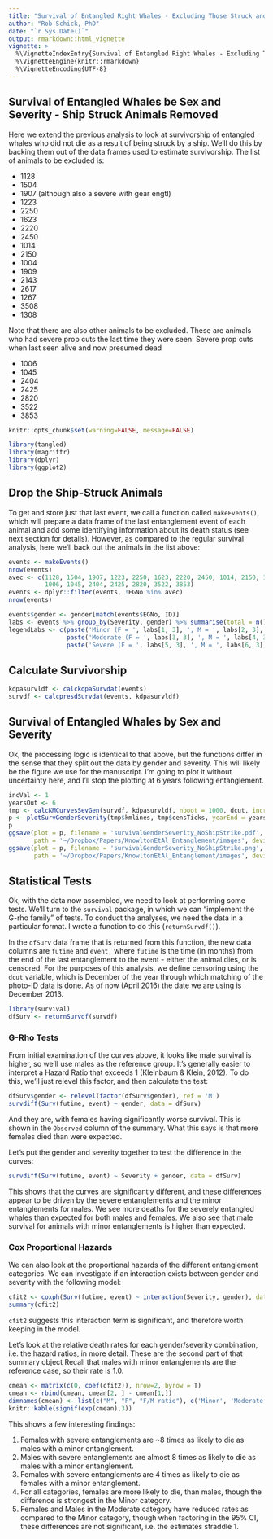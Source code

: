 ```yaml
---
title: "Survival of Entangled Right Whales - Excluding Those Struck and Killed by Ships"
author: "Rob Schick, PhD"
date: "`r Sys.Date()`"
output: rmarkdown::html_vignette
vignette: >
  %\VignetteIndexEntry{Survival of Entangled Right Whales - Excluding Those Struck and Killed by Ships}
  %\VignetteEngine{knitr::rmarkdown}
  %\VignetteEncoding{UTF-8}
---
```


## Survival of Entangled Whales be Sex and Severity - Ship Struck Animals Removed
Here we extend the previous analysis to look at survivorship of entangled whales who did not die as a result of being struck by a ship. We'll do this by backing them out of the data frames used to estimate survivorship. The list of animals to be excluded is:

* 1128
* 1504
* 1907 (although also a severe with gear engtl)
* 1223
* 2250
* 1623
* 2220
* 2450
* 1014
* 2150
* 1004
* 1909
* 2143
* 2617
* 1267
* 3508
* 1308

Note that there are also other animals to be excluded. These are animals who had severe prop cuts the last time they were seen:
Severe prop cuts when last seen alive and now presumed dead

* 1006
* 1045
* 2404
* 2425
* 2820
* 3522
* 3853

```r
knitr::opts_chunk$set(warning=FALSE, message=FALSE)
```


```r
library(tangled)
library(magrittr)
library(dplyr)
library(ggplot2)
```

## Drop the Ship-Struck Animals
To get and store just that last event, we call a function called `makeEvents()`, which will prepare a data frame of the last entanglement event of each animal and add some identifying information about its death status (see next section for details). However, as compared to the regular survival analysis, here we'll back out the animals in the list above:

```r
events <- makeEvents()
nrow(events)
avec <- c(1128, 1504, 1907, 1223, 2250, 1623, 2220, 2450, 1014, 2150, 1004, 1909, 2143, 2617, 1267, 3508, 1308,
          1006, 1045, 2404, 2425, 2820, 3522, 3853)
events <- dplyr::filter(events, !EGNo %in% avec)
nrow(events)

```

```r
events$gender <- gender[match(events$EGNo, ID)]
labs <- events %>% group_by(Severity, gender) %>% summarise(total = n())
legendLabs <- c(paste('Minor (F = ', labs[1, 3], ', M = ', labs[2, 3], ')', sep = ''),
                paste('Moderate (F = ', labs[3, 3], ', M = ', labs[4, 3], ')', sep = ''),
                paste('Severe (F = ', labs[5, 3], ', M = ', labs[6, 3], ')', sep = ''))
```

## Calculate Survivorship
```r
kdpasurvldf <- calckdpaSurvdat(events)
survdf <- calcpresdSurvdat(events, kdpasurvldf)
```




## Survival of Entangled Whales by Sex and Severity
Ok, the processing logic is identical to that above, but the functions differ in the sense that they split out the data by gender and severity. This will likely be the figure we use for the manuscript. I'm going to plot it without uncertainty here, and I'll stop the plotting at 6 years following entanglement.

```r
incVal <- 1
yearsOut <- 6
tmp <- calcKMCurvesSevGen(survdf, kdpasurvldf, nboot = 1000, dcut, increment = incVal, medProb = FALSE)
p <- plotSurvGenderSeverity(tmp$kmlines, tmp$censTicks, yearEnd = yearsOut, increment = incVal, legendLabs)
p
ggsave(plot = p, filename = 'survivalGenderSeverity_NoShipStrike.pdf',
       path = '~/Dropbox/Papers/KnowltonEtAl_Entanglement/images', device = 'pdf', width = 11, height = 8, units = 'in')
ggsave(plot = p, filename = 'survivalGenderSeverity_NoShipStrike.png',
       path = '~/Dropbox/Papers/KnowltonEtAl_Entanglement/images', device = 'png', dpi = 300, width = 9, height = 6, units = 'in', scale = 0.8)
```


## Statistical Tests
Ok, with the data now assembled, we need to look at performing some tests. We'll turn to the `survival` package, in which we can "implement the G-rho family" of tests. To conduct the analyses, we need the data in a particular format. I wrote a function to do this (`returnSurvdf()`). 

In the `dfSurv` data frame that is returned from this function, the new data columns are `futime` and `event,` where `futime` is the time (in months) from the end of the last entanglement to the event - either the animal dies, or is censored. For the purposes of this analysis, we define censoring using the `dcut` variable, which is December of the year through which matching of the photo-ID data is done. As of now (April 2016) the date we are using is December 2013.

```r
library(survival)
dfSurv <- returnSurvdf(survdf)
```

### G-Rho Tests
From initial examination of the curves above, it looks like male survival is higher, so we'll use males as the reference group. It's generally easier to interpret a Hazard Ratio that exceeds 1 (Kleinbaum & Klein, 2012). To do this, we'll just relevel this factor, and then calculate the test: 

```r
dfSurv$gender <- relevel(factor(dfSurv$gender), ref = 'M')
survdiff(Surv(futime, event) ~ gender, data = dfSurv)
```

And they are, with females having significantly worse survival. This is shown in the `Observed` column of the summary. What this says is that more females died than were expected.

Let's put the gender and severity together to test the difference in the curves:

```r
survdiff(Surv(futime, event) ~ Severity + gender, data = dfSurv)
```

This shows that the curves are significantly different, and these differences appear to be driven by the severe entanglements and the minor entanglements for males. We see more deaths for the severely entangled whales than expected for both males and females. We also see that male survival for animals with minor entanglements is higher than expected.

### Cox Proportional Hazards
We can also look at the proportional hazards of the different entanglement categories. We can investigate if an interaction exists between gender and severity with the following model:

```r
cfit2 <- coxph(Surv(futime, event) ~ interaction(Severity, gender), data = dfSurv)
summary(cfit2)
```


`cfit2` suggests this interaction term is significant, and therefore worth keeping in the model. 

Let's look at the relative death rates for each gender/severity combination, i.e. the hazard ratios, in more detail. These are the second part of that summary object Recall that males with minor entanglements are the reference case, so their rate is 1.0. 

```r
cmean <- matrix(c(0, coef(cfit2)), nrow=2, byrow = T)
cmean <- rbind(cmean, cmean[2, ] - cmean[1,])
dimnames(cmean) <- list(c("M", "F", "F/M ratio"), c('Minor', 'Moderate', 'Severe'))
knitr::kable(signif(exp(cmean),3))
```

This shows a few interesting findings:

1. Females with severe entanglements are ~8 times as likely to die as males with a minor entanglement. 
2. Males with severe entanglements are almost 8 times as likely to die as males with a minor entanglement. 
3. Females with severe entanglements are 4 times as likely to die as females with a minor entanglement. 
4. For all categories, females are more likely to die, than males, though the difference is strongest in the Minor category.
5. Females and Males in the Moderate category have reduced rates as compared to the Minor category, though when factoring in the 95% CI, these differences are not significant, i.e. the estimates straddle 1.

